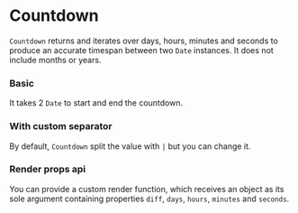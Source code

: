 
# Countdown

`Countdown` returns and iterates over days, hours, minutes and seconds to produce an accurate timespan between two `Date` instances. It does not include months or years.

### Basic

It takes 2 `Date` to start and end the countdown.

<Canvas>
    <Story id="to-update-countdown--basic" />
</Canvas>

### With custom separator

By default, `Countdown` split the value with `|` but you can change it.

<Canvas>
    <Story id="to-update-countdown--separator" />
</Canvas>

### Render props api

You can provide a custom render function, which receives an object as its sole argument containing properties `diff`, `days`, `hours`, `minutes` and `seconds`.

<Canvas>
    <Story id="to-update-countdown--render" />
</Canvas>

<ArgsTable of={Countdown} />
